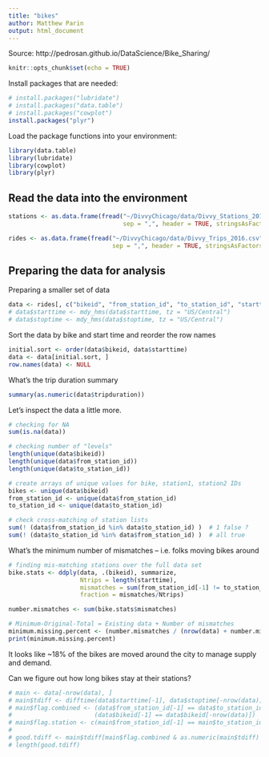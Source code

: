 ```yaml
---
title: "bikes"
author: Matthew Parin
output: html_document
---
```


Source: http://pedrosan.github.io/DataScience/Bike_Sharing/

```r
knitr::opts_chunk$set(echo = TRUE)
```

Install packages that are needed:

```r
# install.packages("lubridate")
# install.packages("data.table")
# install.packages("cowplot")
install.packages("plyr")
```

Load the package functions into your environment:

```r
library(data.table)
library(lubridate)
library(cowplot)
library(plyr)
```

## Read the data into the environment

```r
stations <- as.data.frame(fread("~/DivvyChicago/data/Divvy_Stations_2017_Q1Q2.csv",
                                sep = ",", header = TRUE, stringsAsFactors = FALSE))
```

```r
rides <- as.data.frame(fread("~/DivvyChicago/data/Divvy_Trips_2016.csv",
                             sep = ",", header = TRUE, stringsAsFactors = FALSE))
```

## Preparing the data for analysis

Preparing a smaller set of data

```r
data <- rides[, c("bikeid", "from_station_id", "to_station_id", "starttime", "stoptime", "tripduration")]
# data$starttime <- mdy_hms(data$starttime, tz = "US/Central")
# data$stoptime <- mdy_hms(data$stoptime, tz = "US/Central")
```

Sort the data by bike and start time and reorder the row names

```r
initial.sort <- order(data$bikeid, data$starttime)
data <- data[initial.sort, ]
row.names(data) <- NULL
```

What's the trip duration summary

```r
summary(as.numeric(data$tripduration))
```

Let's inspect the data a little more.

```r
# checking for NA
sum(is.na(data))

# checking number of "levels" 
length(unique(data$bikeid))
length(unique(data$from_station_id))
length(unique(data$to_station_id))

# create arrays of unique values for bike, station1, station2 IDs
bikes <- unique(data$bikeid)
from_station_id <- unique(data$from_station_id)
to_station_id <- unique(data$to_station_id)

# check cross-matching of station lists
sum(! (data$from_station_id %in% data$to_station_id) )  # 1 false ?
sum(! (data$to_station_id %in% data$from_station_id) )  # all true
```

What's the minimum number of mismatches -- i.e. folks moving bikes around

```r
# finding mis-matching stations over the full data set
bike.stats <- ddply(data, .(bikeid), summarize, 
                    Ntrips = length(starttime),
                    mismatches = sum(from_station_id[-1] != to_station_id[1:(length(starttime)-1)]), 
                    fraction = mismatches/Ntrips)

number.mismatches <- sum(bike.stats$mismatches) 

# Minimum-Original-Total = Existing data + Number of mismatches
minimum.missing.percent <- (number.mismatches / (nrow(data) + number.mismatches))*100
print(minimum.missing.percent)
```

It looks like ~18% of the bikes are moved around the city to manage supply and demand.

Can we figure out how long bikes stay at their stations?

```r
# main <- data[-nrow(data), ]
# main$tdiff <- difftime(data$starttime[-1], data$stoptime[-nrow(data)])
# main$flag.combined <- (data$from_station_id[-1] == data$to_station_id[-nrow(data)]) & 
#                       (data$bikeid[-1] == data$bikeid[-nrow(data)])
# main$flag.station <- c(main$from_station_id[-1] == main$to_station_id[-nrow(main)], NA)
# 
# good.tdiff <- main$tdiff[main$flag.combined & as.numeric(main$tdiff) > 0]
# length(good.tdiff)
```





